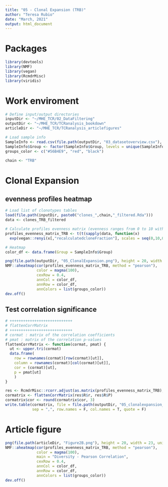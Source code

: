 ---
title: "05 - Clonal Expansion (TRB)"
author: "Teresa Rubio"
date: "March, 2021"
output: html_document
---

# Packages
```{r, message=FALSE}
library(devtools)
library(NMF)
library(vegan)
library(RcmdrMisc)
library(viridis)
```

# Work enviroment
```{r}
# Define input/output directories
inputDir <- "~/MHE_TCR/02_DataFiltering"
outputDir <- "~/MHE_TCR/TCRanalysis_bookdown"
articleDir <- "~/MHE_TCR/TCRanalysis_articlefigures"

# Load sample info
SampleInfo <- read.csv(file.path(outputDir, "03_datasetoverview.csv"), check.names = F)
SampleInfo$Group <- factor(SampleInfo$Group, levels = unique(SampleInfo$Group))
groups_color <- c("#56B4E9", "red", "black")

chain <- "TRB"
```


# Clonal Expansion

## evenness profiles heatmap
```{r, results='hide'}
# Load list of clonotypes tables
load(file.path(inputDir, paste0("clones_",chain,"_filtered.Rda")))
data <- clones_TRB_filtered

# Calculate profiles evenness matrix (evenness ranges from 0 to 10 with a step size of 0.2)
profiles_evenness_matrix_TRB <- t(t(sapply(data, function(x) 
  exp(vegan::renyi(x[,"recalculatedcloneFraction"], scales = seq(0,10,0.2)))))/sapply(data, nrow))

# Heatmap
color_df <- data.frame(Group = SampleInfo$Group)

png(file.path(outputDir, "05_ClonalExpansion.png"), height = 20, width = 23, units = "cm", res = 300)
NMF::aheatmap(cor(profiles_evenness_matrix_TRB, method = "pearson"), 
              color = magma(100),
              cexRow = 0.4,
              annCol = color_df,
              annRow = color_df,
              annColors = list(groups_color))
dev.off()
```

## Test correlation significance
```{r}
# ++++++++++++++++++++++++++++
# flattenCorrMatrix
# ++++++++++++++++++++++++++++
# cormat : matrix of the correlation coefficients
# pmat : matrix of the correlation p-values
flattenCorrMatrix <- function(cormat, pmat) {
  ut <- upper.tri(cormat)
  data.frame(
    row = rownames(cormat)[row(cormat)[ut]],
    column = rownames(cormat)[col(cormat)[ut]],
    cor = (cormat)[ut],
    p = pmat[ut]
    )
}

res <- RcmdrMisc::rcorr.adjust(as.matrix(profiles_evenness_matrix_TRB), type="pearson")
cormatrix <- flattenCorrMatrix(res$R$r, res$R$P)
cormatrix$cor <- round(cormatrix$cor, 3)
write.table(cormatrix, file = file.path(outputDir, "05_clonalexpansion_TRB_corrmatrix.csv"), 
            sep = ",", row.names = F, col.names = T, quote = F)
```

# Article figure
```{r, results='hide'}
png(file.path(articleDir, "Figure2B.png"), height = 20, width = 23, units = "cm", res = 300)
NMF::aheatmap(cor(profiles_evenness_matrix_TRB, method = "pearson"), 
              color = magma(100),
              main = "Diversity - Pearson Correlation",
              cexRow = 0.4,
              annCol = color_df,
              annRow = color_df,
              annColors = list(groups_color))
dev.off()
```

